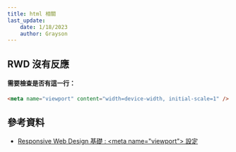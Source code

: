 ```yaml
---
title: html 相關
last_update:
    date: 1/18/2023
    author: Grayson
---
```


## RWD 沒有反應
#### 需要檢查是否有這一行：
```html
<meta name="viewport" content="width=device-width, initial-scale=1" />
```

## 參考資料
* [Responsive Web Design 基礎 : \<meta name="viewport"> 設定](https://medium.com/frochu/html-meta-viewport-setting-69fbb06ed3d8)

<UseGiscus></UseGiscus>